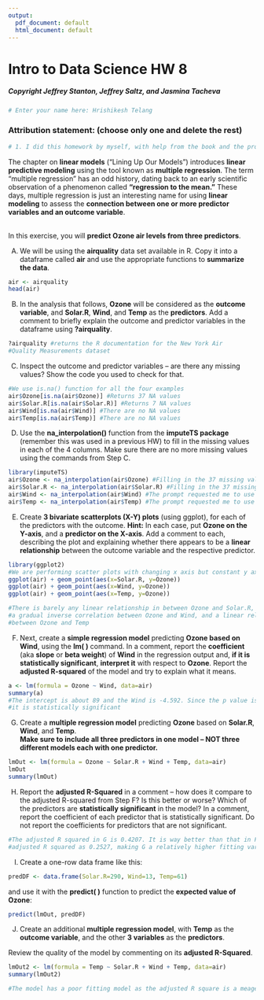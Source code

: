 ```yaml
---
output:
  pdf_document: default
  html_document: default
---
```

# Intro to Data Science HW 8
##### Copyright Jeffrey Stanton, Jeffrey Saltz, and Jasmina Tacheva


```r
# Enter your name here: Hrishikesh Telang
```

### Attribution statement: (choose only one and delete the rest)


```r
# 1. I did this homework by myself, with help from the book and the professor.
```

The chapter on **linear models** (“Lining Up Our Models”) introduces **linear predictive modeling** using the tool known as **multiple regression**. The term “multiple regression” has an odd history, dating back to an early scientific observation of a phenomenon called **“regression to the mean.”** These days, multiple regression is just an interesting name for using **linear modeling** to assess the **connection between one or more predictor variables and an outcome variable**. 


<br>In this exercise, you will **predict Ozone air levels from three predictors**.

A.	We will be using the **airquality** data set available in R. Copy it into a dataframe called **air** and use the appropriate functions to **summarize the data**. 


```r
air <- airquality
head(air)
```

B.	In the analysis that follows, **Ozone** will be considered as the **outcome variable**, and **Solar.R**, **Wind**, and **Temp** as the **predictors**. Add a comment to briefly explain the outcome and predictor variables in the dataframe using **?airquality**.


```r
?airquality #returns the R documentation for the New York Air 
#Quality Measurements dataset
```

C.	Inspect the outcome and predictor variables – are there any missing values? Show the code you used to check for that.


```r
#We use is.na() function for all the four examples
air$Ozone[is.na(air$Ozone)] #Returns 37 NA values
air$Solar.R[is.na(air$Solar.R)] #Returns 7 NA values
air$Wind[is.na(air$Wind)] #There are no NA values
air$Temp[is.na(air$Temp)] #There are no NA values
```

D.	Use the **na_interpolation()** function from the **imputeTS package** (remember this was used in a previous HW) to fill in the missing values in each of the 4 columns. Make sure there are no more missing values using the commands from Step C.


```r
library(imputeTS)
air$Ozone <- na_interpolation(air$Ozone) #Filling in the 37 missing values in air$Ozone
air$Solar.R <- na_interpolation(air$Solar.R) #Filling in the 37 missing values in air$Solar.R
air$Wind <- na_interpolation(air$Wind) #The prompt requested me to use the function for air$Wind
air$Temp <- na_interpolation(air$Temp) #The prompt requested me to use the function for air$Temp
```

E.	Create **3 bivariate scatterplots (X-Y) plots** (using ggplot), for each of the predictors with the outcome. **Hint:** In each case, put **Ozone on the Y-axis**, and a **predictor on the X-axis**. Add a comment to each, describing the plot and explaining whether there appears to be a **linear relationship** between the outcome variable and the respective predictor.


```r
library(ggplot2)
#We are performing scatter plots with changing x axis but constant y axis
ggplot(air) + geom_point(aes(x=Solar.R, y=Ozone))
ggplot(air) + geom_point(aes(x=Wind, y=Ozone))
ggplot(air) + geom_point(aes(x=Temp, y=Ozone))

#There is barely any linear relationship in between Ozone and Solar.R, there is
#a gradual inverse correlation between Ozone and Wind, and a linear relationship
#between Ozone and Temp
```

F.	Next, create a **simple regression model** predicting **Ozone based on Wind**, using the **lm( )** command. In a comment, report the **coefficient** (aka **slope** or **beta weight**) of **Wind** in the regression output and, **if it is statistically significant**, **interpret it** with respect to **Ozone**. Report the **adjusted R-squared** of the model and try to explain what it means. 


```r
a <- lm(formula = Ozone ~ Wind, data=air)
summary(a)
#The intercept is about 89 and the Wind is -4.592. Since the p value is <= 0.05,
#it is statistically significant
```

G.	Create a **multiple regression model** predicting **Ozone** based on **Solar.R**, **Wind**, and **Temp**.<br> **Make sure to include all three predictors in one model – NOT three different models each with one predictor.**


```r
lmOut <- lm(formula = Ozone ~ Solar.R + Wind + Temp, data=air)
lmOut
summary(lmOut)
```

H.	Report the **adjusted R-Squared** in a comment – how does it compare to the adjusted R-squared from Step F? Is this better or worse? Which of the predictors are **statistically significant** in the model? In a comment, report the coefficient of each predictor that is statistically significant. Do not report the coefficients for predictors that are not significant.


```r
#The adjusted R squared in G is 0.4207. It is way better than that in F, with
#adjusted R squared as 0.2527, making G a relatively higher fitting variable.
```

I.	Create a one-row data frame like this: 


```r
predDF <- data.frame(Solar.R=290, Wind=13, Temp=61)
```

 and use it with the **predict( )** function to predict the **expected value of Ozone**:


```r
predict(lmOut, predDF)
```

J.	Create an additional **multiple regression model**, with **Temp** as the **outcome variable**, and the other **3 variables** as the **predictors**. 

Review the quality of the model by commenting on its **adjusted R-Squared**.  


```r
lmOut2 <- lm(formula = Temp ~ Solar.R + Wind + Temp, data=air)
summary(lmOut2)

#The model has a poor fitting model as the adjusted R square is a meager 0.2467
```
